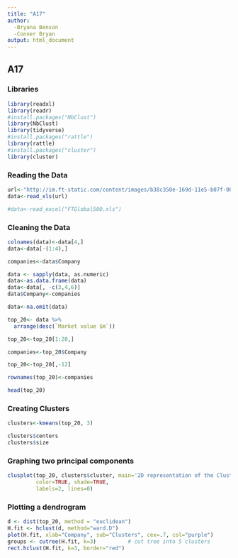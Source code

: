 ```yaml
---
title: "A17"
author:
  -Bryana Benson
  -Conner Bryan
output: html_document
---
```

## A17

### Libraries
```r
library(readxl)
library(readr)
#install.packages("NbClust")
library(NbClust)
library(tidyverse)
#install.packages("rattle")
library(rattle)
#install.packages("cluster")
library(cluster)
```

### Reading the Data
```r
url<-"http://im.ft-static.com/content/images/b38c350e-169d-11e5-b07f-00144feabdc0.xls"
data<-read_xls(url)

#data<-read_excel("FTGlobal500.xls")
```


### Cleaning the Data
```r
colnames(data)<-data[4,]
data<-data[-(1:4),]

companies<-data$Company

data <- sapply(data, as.numeric)
data<-as.data.frame(data)
data<-data[, -c(3,4,6)]
data$Company<-companies

data<-na.omit(data)

top_20<- data %>%
  arrange(desc(`Market value $m`))

top_20<-top_20[1:20,]

companies<-top_20$Company

top_20<-top_20[,-12]

rownames(top_20)<-companies

head(top_20)
```


### Creating Clusters
```r
clusters<-kmeans(top_20, 3)

clusters$centers
clusters$size
```


### Graphing two principal components
```r
clusplot(top_20, clusters$cluster, main='2D representation of the Cluster solution',
         color=TRUE, shade=TRUE,
         labels=2, lines=0)
```


### Plotting a dendrogram
```r
d <- dist(top_20, method = "euclidean")
H.fit <- hclust(d, method="ward.D")
plot(H.fit, xlab="Company", sub="Clusters", cex=.7, col="purple")           # display dendogram
groups <- cutree(H.fit, k=3)          # cut tree into 5 clusters
rect.hclust(H.fit, k=3, border="red")
```